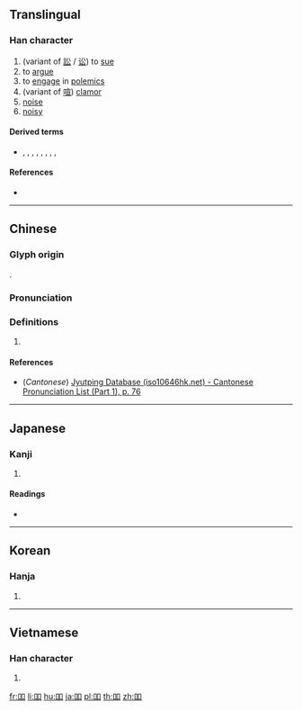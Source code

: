 {{character info/new}}
{{also|口口}}
==Translingual==

===Han character===
{{Han char|rn=30|rad=口|as=03|sn=6|four=|canj=RR,XRR|ids=⿰口口}}

# (variant of [[訟]] / [[讼]]) to [[sue]]
# to [[argue]]
# to [[engage]] in [[polemics]]
# (variant of [[喧]]) [[clamor]]
# [[noise]]
# [[noisy]]

====Derived terms====
* {{l|mul|哭}}, {{l|mul|單}}, {{l|mul|嚴}}, {{l|mul|咢}}, {{l|mul|雚}}, {{l|mul|僉}}, {{l|mul|患}}, {{l|mul|喌}}, {{l|mul|斝}}

====References====
* {{Han ref|kx=0174.190|dkj=03282|dj=0387.120|hdz=10577.110|uh=5405|ud=21509}}

----

==Chinese==
{{zh-forms}}

===Glyph origin===
{{Han etym}}
{{Han compound|口|口|ls=ic}}.

===Pronunciation===
{{zh-pron
|m=xuān
|c=hyun1
|mc=y
|oc=y
|ma=
|cat=v,n,a
}}

===Definitions===
{{zh-hanzi}}

# {{rfdef|lang=zh}}

====References====
* (''Cantonese'') [http://www.iso10646hk.net/jp/document/download.jsp Jyutping Database (iso10646hk.net) - Cantonese Pronunciation List (Part 1), p. 76]

----

==Japanese==

===Kanji===
{{ja-kanji|grade=|rs=口03}}

# {{defn|lang=ja|sort=口03}}

====Readings====
* {{ja-readings|on=[[てん]] (ten), [[くん]] (kun), [[せん]] (sen), [[しょう]] (shō), [[じゅ]] (ju), [[りん]] (rin)|kun=}}

----

==Korean==

===Hanja===
{{ko-hanja|hangeul=현|rv=hyeon|mr=hyŏn}}

# {{defn|lang=ko|sort=口03}}

----

==Vietnamese==

===Han character===
{{vi-hantu|[[tuyên]], [[huyên]]|rs=口03}}

# {{defn|lang=vi|sort=口03}}

[[fr:吅]]
[[li:吅]]
[[hu:吅]]
[[ja:吅]]
[[pl:吅]]
[[th:吅]]
[[zh:吅]]
